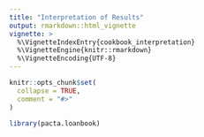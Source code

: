 ```yaml
---
title: "Interpretation of Results"
output: rmarkdown::html_vignette
vignette: >
  %\VignetteIndexEntry{cookbook_interpretation}
  %\VignetteEngine{knitr::rmarkdown}
  %\VignetteEncoding{UTF-8}
---
```


```r
knitr::opts_chunk$set(
  collapse = TRUE,
  comment = "#>"
)
```

```r
library(pacta.loanbook)
```
